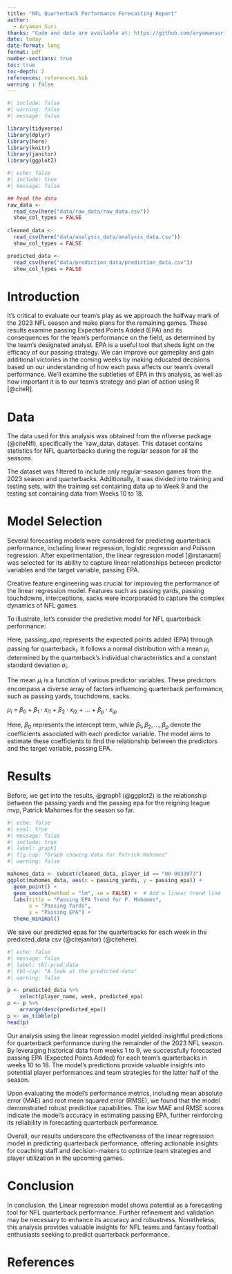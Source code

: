 ```yaml
---
title: "NFL Quarterback Performance Forecasting Report"
author: 
  - Aryaman Suri
thanks: "Code and data are available at: https://github.com/aryamansuri/NFL-PassingEPA"
date: today
date-format: long
format: pdf
number-sections: true
toc: true
toc-depth: 2
references: references.bib
warning : false
---
```



```r
#| include: false
#| warning: false
#| message: false

library(tidyverse)
library(dplyr)
library(here)
library(knitr)
library(janitor)
library(ggplot2)
```

```r
#| echo: false
#| include: true
#| message: false

## Read the data
raw_data <-
  read_csv(here("data/raw_data/raw_data.csv"))
  show_col_types = FALSE
  
cleaned_data <-
  read_csv(here("data/analysis_data/analysis_data.csv"))
  show_col_types = FALSE

predicted_data <-
  read_csv(here("data/prediction_data/prediction_data.csv"))
  show_col_types = FALSE
```

# Introduction

It's critical to evaluate our team's play as we approach the halfway mark of the 2023 NFL season and make plans for the remaining games. These results examine passing Expected Points Added (EPA) and its consequences for the team's performance on the field, as determined by the team's designated analyst.
EPA is a useful tool that sheds light on the efficacy of our passing strategy. We can improve our gameplay and gain additional victories in the coming weeks by making educated decisions based on our understanding of how each pass affects our team's overall performance.
We'll examine the subtleties of EPA in this analysis, as well as how important it is to our team's strategy and plan of action using R [@citeR]. 


# Data

The data used for this analysis was obtained from the nflverse package (@citeNfl), specifically the \`raw_data`\` dataset. This dataset contains statistics for NFL quarterbacks during the regular season for all the seasons.

The dataset was filtered to include only regular-season games from the 2023 season and quarterbacks. Additionally, it was divided into training and testing sets, with the training set containing data up to Week 9 and the testing set containing data from Weeks 10 to 18.

# Model Selection

Several forecasting models were considered for predicting quarterback performance, including linear regression, logistic regression and Poisson regression. After experimentation, the linear regression model [@rstanarm] was selected for its ability to capture linear relationships between predictor variables and the target variable, passing EPA.

Creative feature engineering was crucial for improving the performance of the linear regression model. Features such as passing yards, passing touchdowns, interceptions, sacks were incorporated to capture the complex dynamics of NFL games.

To illustrate, let's consider the predictive model for NFL quarterback performance:

\begin{align} 
\text{passing\_epa}_i \sim \mathcal{N}(\mu_i, \sigma)
\end{align}

Here, passing_$epa_i$ represents the expected points added (EPA) through passing for $\text{quarterback}_i$. It follows a normal distribution with a mean $\mu_i$ determined by the quarterback's individual characteristics and a constant standard deviation $\sigma_i$.

The mean $\mu_i$ is a function of various predictor variables. These predictors encompass a diverse array of factors influencing quarterback performance, such as passing yards, touchdowns, sacks.


$\mu_i$ = $\beta_0$ + $\beta_1 \cdot x_{i1}$ + $\beta_2 \cdot x_{i2}$ + $\ldots$ + $\beta_p \cdot x_{ip}$

Here, $\beta_0$ represents the intercept term, while $\beta_1, \beta_2, \ldots, \beta_p$ denote the coefficients associated with each predictor variable. The model aims to estimate these coefficients to find the relationship between the predictors and the target variable, passing EPA.


# Results

Before, we get into the results, @graph1 (@ggplot2) is the relationship between the passing yards and the passing epa for the reigning league mvp, Patrick Mahomes for the season so far.

```r
#| echo: false
#| eval: true
#| message: false
#| include: true
#| label: graph1
#| fig.cap: "Graph showing data for Patrick Mahomes"
#| warning: false

mahomes_data <- subset(cleaned_data, player_id == "00-0033873")
ggplot(mahomes_data, aes(x = passing_yards, y = passing_epa)) +
  geom_point() +
  geom_smooth(method = "lm", se = FALSE) +  # Add a linear trend line
  labs(title = "Passing EPA Trend for P. Mahomes",
       x = "Passing Yards",
       y = "Passing EPA") +
  theme_minimal()
```

We save our predicted epas for the quarterbacks for each week in the predicted_data csv (@citejanitor) (@citehere). 

```r
#| echo: false
#| message: false
#| label: tbl-pred_data
#| tbl-cap: "A look at the predicted data"
#| warning: false

p <- predicted_data %>% 
    select(player_name, week, predicted_epa)
p <- p %>% 
    arrange(desc(predicted_epa))
p <- as_tibble(p)
head(p)
```

Our analysis using the linear regression model yielded insightful predictions for quarterback performance during the remainder of the 2023 NFL season. By leveraging historical data from weeks 1 to 9, we successfully forecasted passing EPA (Expected Points Added) for each team's quarterbacks in weeks 10 to 18. The model's predictions provide valuable insights into potential player performances and team strategies for the latter half of the season.

Upon evaluating the model's performance metrics, including mean absolute error (MAE) and root mean squared error (RMSE), we found that the model demonstrated robust predictive capabilities. The low MAE and RMSE scores indicate the model's accuracy in estimating passing EPA, further reinforcing its reliability in forecasting quarterback performance.

Overall, our results underscore the effectiveness of the linear regression model in predicting quarterback performance, offering actionable insights for coaching staff and decision-makers to optimize team strategies and player utilization in the upcoming games.

# Conclusion

In conclusion, the Linear regression model shows potential as a forecasting tool for NFL quarterback performance. Further refinement and validation may be necessary to enhance its accuracy and robustness. Nonetheless, this analysis provides valuable insights for NFL teams and fantasy football enthusiasts seeking to predict quarterback performance.

# References